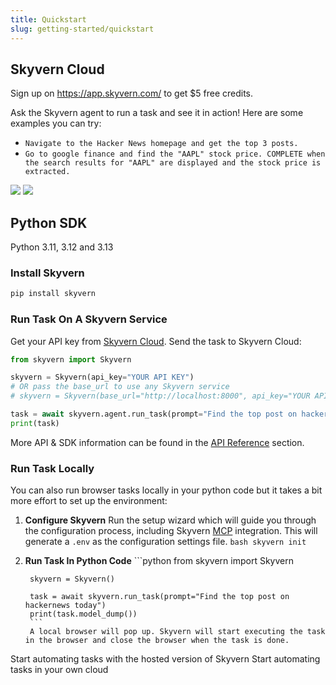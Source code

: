```yaml
---
title: Quickstart
slug: getting-started/quickstart
---
```


## Skyvern Cloud
Sign up on https://app.skyvern.com/ to get $5 free credits.

Ask the Skyvern agent to run a task and see it in action! Here are some examples you can try:
- `Navigate to the Hacker News homepage and get the top 3 posts.`
- `Go to google finance and find the "AAPL" stock price. COMPLETE when the search results for "AAPL" are displayed and the stock price is extracted.`

<img src="../images/quickstart/quickstart_prompt.png" />
<img src="../images/quickstart/quickstart_task_live.png" />

## Python SDK
<Tip title="Supported Python Versions" icon="fa-brands fa-python">
Python 3.11, 3.12 and 3.13
</Tip>

### Install Skyvern
```bash
pip install skyvern
```

### Run Task On A Skyvern Service
Get your API key from [Skyvern Cloud](https://app.skyvern.com/settings). Send the task to Skyvern Cloud:
```python
from skyvern import Skyvern

skyvern = Skyvern(api_key="YOUR API KEY")
# OR pass the base_url to use any Skyvern service
# skyvern = Skyvern(base_url="http://localhost:8000", api_key="YOUR API KEY")

task = await skyvern.agent.run_task(prompt="Find the top post on hackernews today")
print(task)
```
More API & SDK information can be found in the [API Reference](/api-reference) section.

### Run Task Locally
You can also run browser tasks locally in your python code but it takes a bit more effort to set up the environment:

1. **Configure Skyvern** Run the setup wizard which will guide you through the configuration process, including Skyvern [MCP](https://github.com/Skyvern-AI/skyvern/blob/main/integrations/mcp/README.md) integration. This will generate a `.env` as the configuration settings file.
        ```bash
        skyvern init
        ```

2. **Run Task In Python Code**
        ```python
        from skyvern import Skyvern
        
        skyvern = Skyvern()
        
        task = await skyvern.run_task(prompt="Find the top post on hackernews today")
        print(task.model_dump())
        ```
        A local browser will pop up. Skyvern will start executing the task in the browser and close the browser when the task is done.

<CardGroup cols={2}>
  <Card
    title="Quickstart (Skyvern Cloud)"
    icon="cloud"
    href="https://app.skyvern.com"
  >
    Start automating tasks with the hosted version of Skyvern
  </Card>
  <Card
    title="Quickstart (Open Source)"
    icon="github"
    href="https://github.com/Skyvern-AI/Skyvern"
  >
    Start automating tasks in your own cloud
  </Card>
</CardGroup>

